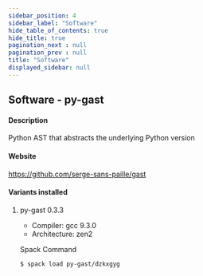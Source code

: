 ```yaml
---
sidebar_position: 4
sidebar_label: "Software"
hide_table_of_contents: true
hide_title: true
pagination_next : null
pagination_prev : null
title: "Software"
displayed_sidebar: null
---
```


## Software - py-gast


#### Description
Python AST that abstracts the underlying Python version

#### Website
https://github.com/serge-sans-paille/gast

#### Variants installed

1. py-gast 0.3.3

    - Compiler: gcc 9.3.0
    - Architecture: zen2

    Spack Command
    ```bash
    $ spack load py-gast/dzkxgyg
    ```
